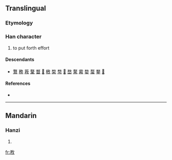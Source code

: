==Translingual==

===Etymology===
{{Han compound|矛|攴|ls=psc}}

===Han character===
{{Han char|rn=66|rad=攴|as=05|sn=9|four=|canj=弓竹人大 (NHOK)}}

# to put forth effort

====Descendants====
* [[鶩]] [[務]] [[䓮]] [[鞪]] [[瞀]] [[𦎦]] [[㮘]] [[楘]] [[㡔]] [[𩭾]] [[嵍]] [[騖]] [[霚]] [[婺]] [[蝥]] [[鍪]] [[𨡭]]

====References====
* {{Han ref|kx=0469.240|dkj=13160|dj=0820.040|hdz=21455.120|uh=6544|ud=25924}}

----

==Mandarin==

===Hanzi===
{{cmn-hanzi|pin=[[wù]] ([[wu4]])|wg=wu<sup>4</sup>}}

# {{defn|Mandarin}}

[[fr:敄]]